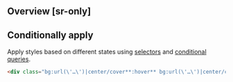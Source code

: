## Overview [sr-only]
<Overview/>

## Conditionally apply
Apply styles based on different states using [selectors](/docs/state-selectors) and [conditional queries](/docs/conditional-queries).
```html
<div class="bg:url(\'…\')|center/cover**:hover** bg:url(\'…\')|center/cover**@sm** bg:url(\'…\')|center/cover**@dark** bg:url(\'…\')|center/cover**@print**">…</div>
```

